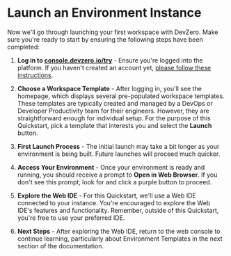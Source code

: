 # Launch an Environment Instance

Now we'll go through launching your first workspace with DevZero. Make sure you're ready to start by ensuring the following steps have been completed:

1. **Log in to [console.devzero.io/try](https://console.devzero.io/try)** - Ensure you're logged into the platform. If you haven't created an account yet, [please follow these instructions](#).

2. **Choose a Workspace Template** - After logging in, you'll see the homepage, which displays several pre-populated workspace templates. These templates are typically created and managed by a DevOps or Developer Productivity team for their engineers. However, they are straightforward enough for individual setup. For the purpose of this Quickstart, pick a template that interests you and select the **Launch** button.

3. **First Launch Process** - The initial launch may take a bit longer as your environment is being built. Future launches will proceed much quicker.

4. **Access Your Environment** - Once your environment is ready and running, you should receive a prompt to **Open in Web Browser**. If you don't see this prompt, look for and click a purple button to proceed.

5. **Explore the Web IDE** - For this Quickstart, we'll use a Web IDE connected to your instance. You're encouraged to explore the Web IDE's features and functionality. Remember, outside of this Quickstart, you're free to use your preferred IDE.

6. **Next Steps** - After exploring the Web IDE, return to the web console to continue learning, particularly about Environment Templates in the next section of the documentation.
